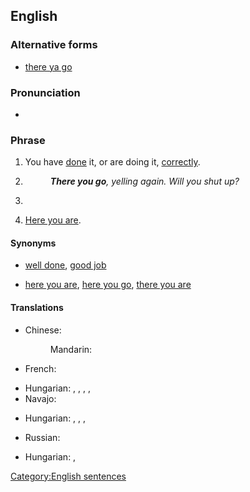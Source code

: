 ==English==

===Alternative forms===
* {{qualifier|more informal}} [[there ya go]]

===Pronunciation===
* {{audio|En-au-there you go.ogg|Audio (AU)|lang=en}}

===Phrase===
{{head|en|phrase}}

# {{lb|en|informal|idiomatic}} You have [[do]]ne it, or are doing it, [[correctly]].
# {{lb|en|informal|idiomatic}} {{non-gloss definition|Expressing [[exasperation]].}}
#: '''''There you go''', yelling again. Will you shut up?''
# {{lb|en|informal|idiomatic}} {{non-gloss definition|Expressing that the conclusion is the same as it was suggested before; the other party's statement actually implies the same thing as one's own idea.}}
# {{lb|en|informal|idiomatic}} {{non-gloss definition|Used while [[give|giving]] someone something.}} [[here you are|Here you are]].

====Synonyms====
* {{sense|doing something correctly}} [[well done]], [[good job]]
* {{sense|when giving}} [[here you are]], [[here you go]], [[there you are]]

====Translations====
{{trans-top|you have done it, or are doing it, correctly}}
* Chinese:
*: Mandarin: {{t|cmn|做得好}}
* French: {{t+|fr|ça y est}}
{{trans-mid}}
* Hungarian: {{t|hu|ez az}}, {{t|hu|jól van}}, {{t|hu|ügyes vagy}}, {{t|hu|meg is van}}, {{t|hu|meg is vagyunk}}
* Navajo: {{t|nv|hóóhó yaʼ}}
{{trans-bottom}}

{{trans-top|expressing exasperation}}
* Hungarian: {{t|hu|na tessék}}, {{t+|hu|tessék}}, {{t+|hu|lám}}, {{t|hu|már megint}}
{{trans-mid}}
* Russian: {{t+|ru|ну вот|sc=Cyrl}}
{{trans-bottom}}

{{trans-top|expressing that the implication of the speaker's statement is actually the same as one's own}}
{{trans-mid}}
* Hungarian: {{t|hu|na látod}}, {{t|hu|na látja}}
{{trans-bottom}}

{{trans-see|here you are}}

[[Category:English sentences]]